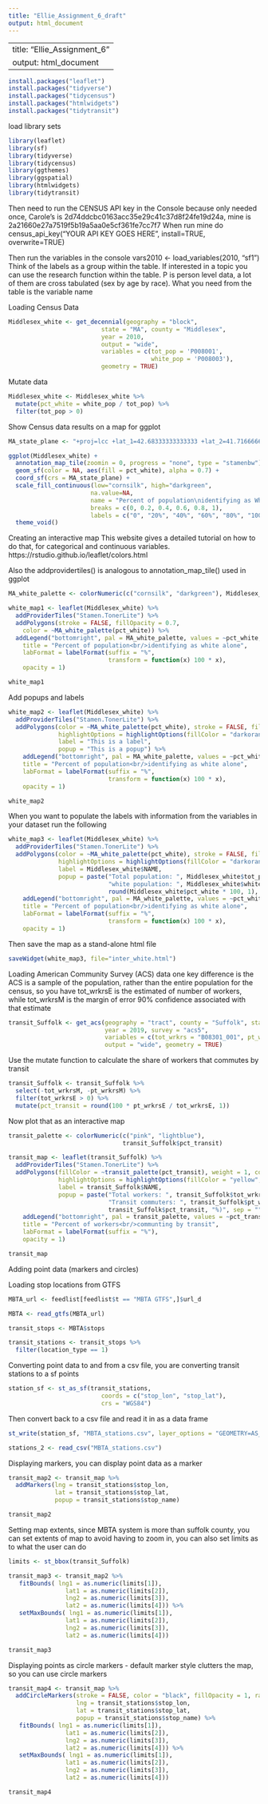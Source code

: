 ```yaml
---
title: "Ellie_Assignment_6_draft"
output: html_document
---
```

---
title: "Ellie_Assignment_6"
output: html_document
---

```r

install.packages("leaflet")
install.packages("tidyverse")
install.packages("tidycensus")
install.packages("htmlwidgets")
install.packages("tidytransit")

```
load library sets 
```r
library(leaflet)
library(sf)
library(tidyverse)
library(tidycensus)
library(ggthemes)
library(ggspatial)
library(htmlwidgets)
library(tidytransit)

```

Then need to run the CENSUS API key in the Console because only needed once, Carole's is 2d74ddcbc0163acc35e29c41c37d8f24fe19d24a, mine is 2a21660e27a7519f5b19a5aa0e5cf361fe7cc7f7
When run mine do census_api_key("YOUR API KEY GOES HERE", install=TRUE, overwrite=TRUE)

Then run the variables in the console vars2010 <- load_variables(2010, "sf1")
Think of the labels as a group within the table. If interested in a topic you can use the research function within the table. P is person level data, a lot of them are cross tabulated (sex by age by race). What you need from the table is the variable name

Loading Census Data
```r
Middlesex_white <- get_decennial(geography = "block",
                          state = "MA", county = "Middlesex",
                          year = 2010,
                          output = "wide",
                          variables = c(tot_pop = 'P008001',
                                        white_pop = 'P008003'),
                          geometry = TRUE)

```

Mutate data 

```r
Middlesex_white <- Middlesex_white %>%
  mutate(pct_white = white_pop / tot_pop) %>%
  filter(tot_pop > 0)

```


Show Census data results on a map for ggplot

```r
MA_state_plane <- "+proj=lcc +lat_1=42.68333333333333 +lat_2=41.71666666666667 +lat_0=41 +lon_0=-71.5 +x_0=200000.0001016002 +y_0=750000 +ellps=GRS80 +datum=NAD83 +to_meter=0.3048006096012192 +no_defs"
```

```r
ggplot(Middlesex_white) +
  annotation_map_tile(zoomin = 0, progress = "none", type = "stamenbw") +
  geom_sf(color = NA, aes(fill = pct_white), alpha = 0.7) +
  coord_sf(crs = MA_state_plane) +
  scale_fill_continuous(low="cornsilk", high="darkgreen", 
                       na.value=NA,
                       name = "Percent of population\nidentifying as White alone",
                       breaks = c(0, 0.2, 0.4, 0.6, 0.8, 1),
                       labels = c("0", "20%", "40%", "60%", "80%", "100%")) +
  theme_void() 

```
Creating an interactive map
This website gives a detailed tutorial on how to do that, for categorical and continuous variables. https://rstudio.github.io/leaflet/colors.html

Also the addprovidertiles() is analogous to annotation_map_tile() used in ggplot

```r
MA_white_palette <- colorNumeric(c("cornsilk", "darkgreen"), Middlesex_white$pct_white)

white_map1 <- leaflet(Middlesex_white) %>%
  addProviderTiles("Stamen.TonerLite") %>%
  addPolygons(stroke = FALSE, fillOpacity = 0.7,
    color = ~MA_white_palette(pct_white)) %>%
  addLegend("bottomright", pal = MA_white_palette, values = ~pct_white,
    title = "Percent of population<br/>identifying as white alone",
    labFormat = labelFormat(suffix = "%",
                            transform = function(x) 100 * x),
    opacity = 1)

white_map1
```



Add popups and labels
```r
white_map2 <- leaflet(Middlesex_white) %>%
  addProviderTiles("Stamen.TonerLite") %>%
  addPolygons(color = ~MA_white_palette(pct_white), stroke = FALSE, fillOpacity = 0.7,
              highlightOptions = highlightOptions(fillColor = "darkorange", fillOpacity = 0.9),
              label = "This is a label",
              popup = "This is a popup") %>%
    addLegend("bottomright", pal = MA_white_palette, values = ~pct_white,
    title = "Percent of population<br/>identifying as white alone",
    labFormat = labelFormat(suffix = "%",
                            transform = function(x) 100 * x),
    opacity = 1)

white_map2
```

When you want to populate the labels with information from the variables in your dataset run the following

```r
white_map3 <- leaflet(Middlesex_white) %>%
  addProviderTiles("Stamen.TonerLite") %>%
  addPolygons(color = ~MA_white_palette(pct_white), stroke = FALSE, fillOpacity = 0.7,
              highlightOptions = highlightOptions(fillColor = "darkorange", fillOpacity = 0.9),
              label = Middlesex_white$NAME,
              popup = paste("Total population: ", Middlesex_white$tot_pop, "<br/>",
                            "white population: ", Middlesex_white$white_pop, " (", 
                            round(Middlesex_white$pct_white * 100, 1), "%)", sep = "")) %>%
    addLegend("bottomright", pal = MA_white_palette, values = ~pct_white,
    title = "Percent of population<br/>identifying as white alone",
    labFormat = labelFormat(suffix = "%",
                            transform = function(x) 100 * x),
    opacity = 1)
```

Then save the map as a stand-alone html file
```r

saveWidget(white_map3, file="inter_white.html")

```


Loading American Community Survey (ACS) data
one key difference is the ACS is a sample of the population, rather than the entire population for the census, so you have tot_wrkrsE is the estimated of number of workers, while tot_wrkrsM is the margin of error 90% confidence associated with that estimate

```r
transit_Suffolk <- get_acs(geography = "tract", county = "Suffolk", state = "MA", 
                           year = 2019, survey = "acs5",
                           variables = c(tot_wrkrs = "B08301_001", pt_wrkrs = "B08301_010"),
                           output = "wide", geometry = TRUE) 
```


Use the mutate function to calculate the share of workers that commutes by transit 
```r

transit_Suffolk <- transit_Suffolk %>%
  select(-tot_wrkrsM, -pt_wrkrsM) %>%
  filter(tot_wrkrsE > 0) %>%
  mutate(pct_transit = round(100 * pt_wrkrsE / tot_wrkrsE, 1))

```

Now plot that as an interactive map

```r
transit_palette <- colorNumeric(c("pink", "lightblue"),
                                transit_Suffolk$pct_transit)

transit_map <- leaflet(transit_Suffolk) %>%
  addProviderTiles("Stamen.TonerLite") %>%
  addPolygons(fillColor = ~transit_palette(pct_transit), weight = 1, color = "gray", fillOpacity = 0.7,
              highlightOptions = highlightOptions(fillColor = "yellow", fillOpacity = 0.9),
              label = transit_Suffolk$NAME,
              popup = paste("Total workers: ", transit_Suffolk$tot_wrkrsE, "<br/>",
                            "Transit commuters: ", transit_Suffolk$pt_wrkrsE, " (", 
                            transit_Suffolk$pct_transit, "%)", sep = "")) %>%
    addLegend("bottomright", pal = transit_palette, values = ~pct_transit,
    title = "Percent of workers<br/>communting by transit",
    labFormat = labelFormat(suffix = "%"),
    opacity = 1)

transit_map

```


Adding point data (markers and circles) 

Loading stop locations from GTFS
```r
MBTA_url <- feedlist[feedlist$t == "MBTA GTFS",]$url_d

MBTA <- read_gtfs(MBTA_url)

transit_stops <- MBTA$stops

transit_stations <- transit_stops %>%
  filter(location_type == 1)
```



Converting point data to and from a csv file, you are converting transit stations to a sf points
```r

station_sf <- st_as_sf(transit_stations, 
                          coords = c("stop_lon", "stop_lat"), 
                          crs = "WGS84")
```

Then convert back to a csv file and read it in as a data frame

```r
st_write(station_sf, "MBTA_stations.csv", layer_options = "GEOMETRY=AS_XY", append = FALSE)

stations_2 <- read_csv("MBTA_stations.csv")

```

Displaying markers, you can display point data as a marker

```r

transit_map2 <- transit_map %>%
  addMarkers(lng = transit_stations$stop_lon,
             lat = transit_stations$stop_lat,
             popup = transit_stations$stop_name)

transit_map2

```




Setting map extents, since MBTA system is more than suffolk county, you can set extents of map to avoid having to zoom in, you can also set limits as to what the user can do
```r
limits <- st_bbox(transit_Suffolk)

transit_map3 <- transit_map2 %>%
   fitBounds( lng1 = as.numeric(limits[1]),
                lat1 = as.numeric(limits[2]),
                lng2 = as.numeric(limits[3]),
                lat2 = as.numeric(limits[4])) %>%
   setMaxBounds( lng1 = as.numeric(limits[1]),
                lat1 = as.numeric(limits[2]),
                lng2 = as.numeric(limits[3]),
                lat2 = as.numeric(limits[4])) 

transit_map3

```



Displaying points as circle markers - default marker style clutters the map, so you can use circle markers
```r

transit_map4 <- transit_map %>%
  addCircleMarkers(stroke = FALSE, color = "black", fillOpacity = 1, radius = 3,
                   lng = transit_stations$stop_lon,
                   lat = transit_stations$stop_lat,
                   popup = transit_stations$stop_name) %>%
   fitBounds( lng1 = as.numeric(limits[1]),
                lat1 = as.numeric(limits[2]),
                lng2 = as.numeric(limits[3]),
                lat2 = as.numeric(limits[4])) %>%
   setMaxBounds( lng1 = as.numeric(limits[1]),
                lat1 = as.numeric(limits[2]),
                lng2 = as.numeric(limits[3]),
                lat2 = as.numeric(limits[4])) 

transit_map4

```


